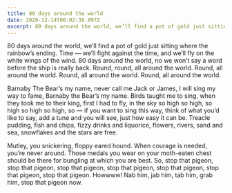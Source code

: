 ```yaml
---
title: 80 days around the world
date: 2020-12-14T06:02:38.097Z
excerpt: 80 days around the world, we’ll find a pot of gold just sitting where the rainbow’s ending. Time — we’ll fight against the time, and we’ll fly on the white wings of the wind. 80 days around the world, no we won’t say a word before the ship is really back.
---
```


80 days around the world, we’ll find a pot of gold just sitting where the rainbow’s ending. Time — we’ll fight against the time, and we’ll fly on the white wings of the wind. 80 days around the world, no we won’t say a word before the ship is really back. Round, round, all around the world. Round, all around the world. Round, all around the world. Round, all around the world.

Barnaby The Bear’s my name, never call me Jack or James, I will sing my way to fame, Barnaby the Bear’s my name. Birds taught me to sing, when they took me to their king, first I had to fly, in the sky so high so high, so high so high so high, so — if you want to sing this way, think of what you’d like to say, add a tune and you will see, just how easy it can be. Treacle pudding, fish and chips, fizzy drinks and liquorice, flowers, rivers, sand and sea, snowflakes and the stars are free.

Mutley, you snickering, floppy eared hound. When courage is needed, you’re never around. Those medals you wear on your moth-eaten chest should be there for bungling at which you are best. So, stop that pigeon, stop that pigeon, stop that pigeon, stop that pigeon, stop that pigeon, stop that pigeon, stop that pigeon. Howwww! Nab him, jab him, tab him, grab him, stop that pigeon now.
